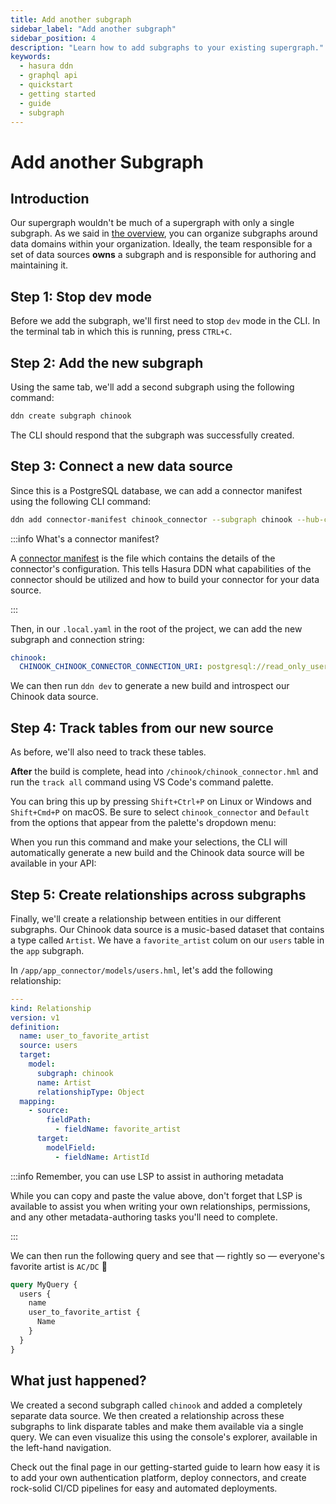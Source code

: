 ```yaml
---
title: Add another subgraph
sidebar_label: "Add another subgraph"
sidebar_position: 4
description: "Learn how to add subgraphs to your existing supergraph."
keywords:
  - hasura ddn
  - graphql api
  - quickstart
  - getting started
  - guide
  - subgraph
---
```



# Add another Subgraph

## Introduction

Our supergraph wouldn't be much of a supergraph with only a single subgraph. As we said in
[the overview](/getting-started/overview), you can organize subgraphs around data domains within your organization.
Ideally, the team responsible for a set of data sources **owns** a subgraph and is responsible for authoring and
maintaining it.

## Step 1: Stop dev mode

Before we add the subgraph, we'll first need to stop `dev` mode in the CLI. In the terminal tab in which this is
running, press `CTRL+C`.

## Step 2: Add the new subgraph

Using the same tab, we'll add a second subgraph using the following command:

```bash
ddn create subgraph chinook
```

The CLI should respond that the subgraph was successfully created.

## Step 3: Connect a new data source

Since this is a PostgreSQL database, we can add a connector manifest using the following CLI command:

```bash
ddn add connector-manifest chinook_connector --subgraph chinook --hub-connector hasura/postgres:v0.5.0 --type cloud
```

:::info What's a connector manifest?

A [connector manifest](/connectors/overview.mdx) is the file which contains the details of the connector's
configuration. This tells Hasura DDN what capabilities of the connector should be utilized and how to build your
connector for your data source.

:::

Then, in our `.local.yaml` in the root of the project, we can add the new subgraph and connection string:

```yaml
chinook:
  CHINOOK_CHINOOK_CONNECTOR_CONNECTION_URI: postgresql://read_only_user:readonlyuser@35.236.11.122:5432/Chinook
```

We can then run `ddn dev` to generate a new build and introspect our Chinook data source.

## Step 4: Track tables from our new source

As before, we'll also need to track these tables.

**After** the build is complete, head into `/chinook/chinook_connector.hml` and run the `track all` command using VS
Code's command palette.

You can bring this up by pressing `Shift+Ctrl+P` on Linux or Windows and `Shift+Cmd+P` on macOS. Be sure to select
`chinook_connector` and `Default` from the options that appear from the palette's dropdown menu:

<Thumbnail src="/img/get-started/trackAllFromChinook.gif" alt="Tracking chinook models" width="1000px" />

When you run this command and make your selections, the CLI will automatically generate a new build and the Chinook data
source will be available in your API:

<Thumbnail src="/img/get-started/0.0.1_console_chinook-api.png" alt="Chinook in API" width="1000px" />

## Step 5: Create relationships across subgraphs

Finally, we'll create a relationship between entities in our different subgraphs. Our Chinook data source is a
music-based dataset that contains a type called `Artist`. We have a `favorite_artist` colum on our `users` table in the
`app` subgraph.

In `/app/app_connector/models/users.hml`, let's add the following relationship:

```yaml
---
kind: Relationship
version: v1
definition:
  name: user_to_favorite_artist
  source: users
  target:
    model:
      subgraph: chinook
      name: Artist
      relationshipType: Object
  mapping:
    - source:
        fieldPath:
          - fieldName: favorite_artist
      target:
        modelField:
          - fieldName: ArtistId
```

:::info Remember, you can use LSP to assist in authoring metadata

While you can copy and paste the value above, don't forget that LSP is available to assist you when writing your own
relationships, permissions, and any other metadata-authoring tasks you'll need to complete.

:::

We can then run the following query and see that — rightly so — everyone's favorite artist is `AC/DC` 🤘

```graphql
query MyQuery {
  users {
    name
    user_to_favorite_artist {
      Name
    }
  }
}
```

<Thumbnail src="/img/get-started/0.0.1_console_ac-dc.png" alt="AC/DC rock-n-roll" width="1000px" />

## What just happened?

We created a second subgraph called `chinook` and added a completely separate data source. We then created a
relationship across these subgraphs to link disparate tables and make them available via a single query. We can even
visualize this using the console's explorer, available in the left-hand navigation.

<Thumbnail src="/img/get-started/0.0.1_console_explorer.png" alt="Explorer for supergraph" width="1000px" />

Check out the final page in our getting-started guide to learn how easy it is to add your own authentication platform,
deploy connectors, and create rock-solid CI/CD pipelines for easy and automated deployments.
